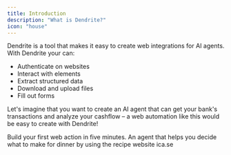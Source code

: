 ```yaml
---
title: Introduction
description: "What is Dendrite?"
icon: "house"
---
```


Dendrite is a tool that makes it easy to create web integrations for AI agents. With Dendrite your can:

* Authenticate on websites
* Interact with elements
* Extract structured data
* Download and upload files
* Fill out forms

Let's imagine that you want to create an AI agent that can get your bank's transactions and analyze your cashflow – a web automation like this would be easy to create with Dendrite!

<CardGroup>
  <Card title="Quickstart" icon="book" href="/getting-started">
    Build your first web action in five minutes.
  </Card>
  <Card
    title="Cooking Agent Example"
    icon="utensils"
    href="agents/cooking-agent"
  >
    An agent that helps you decide what to make for dinner by using the recipe website ica.se
  </Card>
</CardGroup>